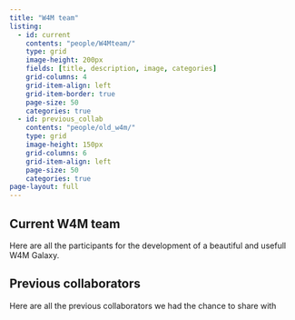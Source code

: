 ---
title: "W4M team"
listing:
  - id: current
    contents: "people/W4Mteam/"
    type: grid
    image-height: 200px
    fields: [title, description, image, categories]
    grid-columns: 4
    grid-item-align: left
    grid-item-border: true
    page-size: 50
    categories: true
  - id: previous_collab
    contents: "people/old_w4m/"
    type: grid
    image-height: 150px
    grid-columns: 6
    grid-item-align: left
    page-size: 50
    categories: true
page-layout: full
---


## Current W4M team 

Here are all the participants for the development of a beautiful and usefull W4M Galaxy.

:::{#current}
:::

## Previous collaborators

Here are all the previous collaborators we had the chance to share with

:::{#previous_collab}
:::